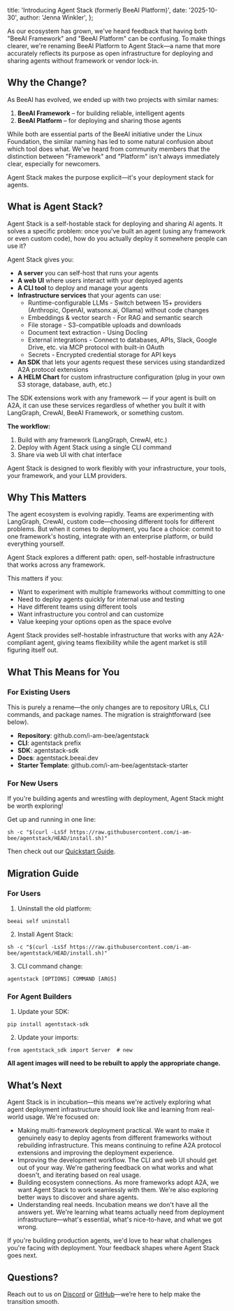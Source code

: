   title: 'Introducing Agent Stack (formerly BeeAI Platform)',
  date: '2025-10-30',
  author: 'Jenna Winkler',
};

As our ecosystem has grown, we've heard feedback that having both "BeeAI Framework" and "BeeAI Platform" can be
confusing. To make things clearer, we're renaming BeeAI Platform to Agent Stack—a name that more accurately reflects its
purpose as open infrastructure for deploying and sharing agents without framework or vendor lock-in.

## Why the Change?

As BeeAI has evolved, we ended up with two projects with similar names:

1. **BeeAI Framework** – for building reliable, intelligent agents
2. **BeeAI Platform** – for deploying and sharing those agents

While both are essential parts of the BeeAI initiative under the Linux Foundation, the similar naming has led to some
natural confusion about which tool does what. We've heard from community members that the distinction between
"Framework" and "Platform" isn't always immediately clear, especially for newcomers.

Agent Stack makes the purpose explicit—it's your deployment stack for agents.

## What is Agent Stack?

Agent Stack is a self-hostable stack for deploying and sharing AI agents. It solves a specific problem: once you've
built an agent (using any framework or even custom code), how do you actually deploy it somewhere people can use it?

Agent Stack gives you:

- **A server** you can self-host that runs your agents
- **A web UI** where users interact with your deployed agents
- **A CLI tool** to deploy and manage your agents
- **Infrastructure services** that your agents can use:
  - Runtime-configurable LLMs - Switch between 15+ providers (Anthropic, OpenAI, watsonx.ai, Ollama) without code
    changes
  - Embeddings & vector search - For RAG and semantic search
  - File storage - S3-compatible uploads and downloads
  - Document text extraction - Using Docling
  - External integrations - Connect to databases, APIs, Slack, Google Drive, etc. via MCP protocol with built-in OAuth
  - Secrets - Encrypted credential storage for API keys
- **An SDK** that lets your agents request these services using standardized A2A protocol extensions
- **A HELM Chart** for custom infrastructure configuration (plug in your own S3 storage, database, auth, etc.)

The SDK extensions work with any framework — if your agent is built on A2A, it can use these services regardless of
whether you built it with LangGraph, CrewAI, BeeAI Framework, or something custom.

**The workflow:**

1. Build with any framework (LangGraph, CrewAI, etc.)
2. Deploy with Agent Stack using a single CLI command
3. Share via web UI with chat interface

Agent Stack is designed to work flexibly with your infrastructure, your tools, your framework, and your LLM providers.

## Why This Matters

The agent ecosystem is evolving rapidly. Teams are experimenting with LangGraph, CrewAI, custom code—choosing different
tools for different problems. But when it comes to deployment, you face a choice: commit to one framework's hosting,
integrate with an enterprise platform, or build everything yourself.

Agent Stack explores a different path: open, self-hostable infrastructure that works across any framework.

This matters if you:

- Want to experiment with multiple frameworks without committing to one
- Need to deploy agents quickly for internal use and testing
- Have different teams using different tools
- Want infrastructure you control and can customize
- Value keeping your options open as the space evolve

Agent Stack provides self-hostable infrastructure that works with any A2A-compliant agent, giving teams flexibility
while the agent market is still figuring itself out.

## What This Means for You

### For Existing Users

This is purely a rename—the only changes are to repository URLs, CLI commands, and package names. The migration is
straightforward (see below).

- **Repository**: github.com/i-am-bee/agentstack
- **CLI**: agentstack prefix
- **SDK**: agentstack-sdk
- **Docs**: agentstack.beeai.dev
- **Starter Template**: github.com/i-am-bee/agentstack-starter

### For New Users

If you're building agents and wrestling with deployment, Agent Stack might be worth exploring!

Get up and running in one line:

```
sh -c "$(curl -LsSf https://raw.githubusercontent.com/i-am-bee/agentstack/HEAD/install.sh)"
```

Then check out our [Quickstart Guide](https://agentstack.beeai.dev/introduction/quickstart).

## Migration Guide

### For Users

1. Uninstall the old platform:

```
beeai self uninstall
```

2. Install Agent Stack:

```
sh -c "$(curl -LsSf https://raw.githubusercontent.com/i-am-bee/agentstack/HEAD/install.sh)"
```

3. CLI command change:

```
agentstack [OPTIONS] COMMAND [ARGS]
```

### For Agent Builders

1. Update your SDK:

```
pip install agentstack-sdk
```

2. Update your imports:

```
from agentstack_sdk import Server  # new
```

**All agent images will need to be rebuilt to apply the appropriate change.**

## What’s Next

Agent Stack is in incubation—this means we're actively exploring what agent deployment infrastructure should look like
and learning from real-world usage. We're focused on:

- Making multi-framework deployment practical. We want to make it genuinely easy to deploy agents from different
  frameworks without rebuilding infrastructure. This means continuing to refine A2A protocol extensions and improving
  the deployment experience.
- Improving the development workflow. The CLI and web UI should get out of your way. We're gathering feedback on what
  works and what doesn't, and iterating based on real usage.
- Building ecosystem connections. As more frameworks adopt A2A, we want Agent Stack to work seamlessly with them. We're
  also exploring better ways to discover and share agents.
- Understanding real needs. Incubation means we don't have all the answers yet. We're learning what teams actually need
  from deployment infrastructure—what's essential, what's nice-to-have, and what we got wrong.

If you're building production agents, we'd love to hear what challenges you're facing with deployment. Your feedback
shapes where Agent Stack goes next.

## Questions?

Reach out to us on [Discord](https://discord.gg/NradeA6ZNF) or [GitHub](https://github.com/i-am-bee/agentstack)—we’re
here to help make the transition smooth.
